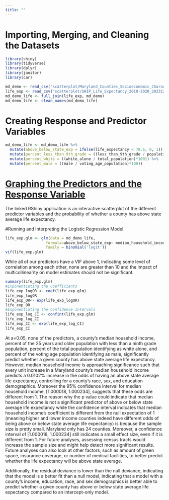 ```yaml
---
title: ""
---
```


# Importing, Merging, and Cleaning the Datasets

```r
library(shiny)
library(tidyverse)
library(dplyr)
library(janitor)
library(car)
```

```r
md_demo <- read_csv("scatterplot/Maryland_Counties_Socioeconomic_Characteristics__2016-2020_from_ACS__20231228.csv")
life_exp <- read_csv("scatterplot/SHIP_Life_Expectancy_2010-2020_20231228.csv")
md_demo_life <- full_join(life_exp, md_demo)
md_demo_life <- clean_names(md_demo_life)
```

# Creating Response and Predictor Variables

```r
md_demo_life <- md_demo_life %>% 
  mutate(above_below_state_exp = ifelse(life_expectancy < 78.6, 0, 1)) %>% 
  mutate(percent_less_than_9th_grade = ((less_than_9th_grade / population_25_years_and_older)*100)) %>% 
  mutate(percent_white = ((white_alone / total_population)*100)) %>% 
  mutate(percent_male = ((male / voting_age_population)*100)) 
```

# [Graphing the Predictors and the Response Variable](https://marimax.shinyapps.io/scatterplot/)

The linked RShiny application is an interactive scatterplot of the different predictor variables and the probability of whether a county has above state average life expectancy.

#Running and Interpreting the Logistic Regression Model

```r
life_exp.glm <- glm(data = md_demo_life,
                  formula=above_below_state_exp~ median_household_income + percent_less_than_9th_grade+ percent_white + percent_male,
                  family = binomial('logit'))
vif(life_exp.glm)
```

While all of our predictors have a VIF above 1, indicating some level of correlation among each other, none are greater than 10 and the impact of multicollinearity on model estimates should not be significant.

```r
summary(life_exp.glm)
#Exponentiating the Coefficients
life_exp_logOR <- coef(life_exp.glm)
life_exp_logOR
life_exp_OR<- exp(life_exp_logOR)
life_exp_OR
#Exponentiating the Confidence Intervals
life_exp_log_CI <- confint(life_exp.glm)
life_exp_log_CI
life_exp_CI <- exp(life_exp_log_CI)
life_exp_CI
```

At a=0.05, none of the predictors, a county's median household income, percent of the 25 years and older population with less than a ninth grade population, percent of the total population identifying as white alone, and percent of the voting age population identifying as male, significantly predict whether a given county has above state average life expectancy. However, median household income is approaching significance such that every unit increase in a Maryland county's median household income predicts a 0.0102% increase in the odds of having an above state average life expectancy, controlling for a county's race, sex, and education demographics. Moreover the 95% confidence interval for median household income, \[1.000018, 1.000234\], suggests that these odds are different from 1. The reason why the p value could indicate that median household income is not a significant predictor of above or below state average life expectancy while the confidence interval indicates that median household income's coefficient is different from the null expectation of 1 (meaning higher and lower income counties indeed have different odds of being above or below state average life expectancy) is because the sample size is pretty small. Maryland only has 24 counties. Moreover, a confidence interval of \[1.000018, 1.000234\] still indicates a small effect size, even if it is different from 1. For future analyses, assessing census tracts would increase the sample size and might help detect more significant results. Future analyses can also look at other factors, such as amount of green space, insurance coverage, or number of medical facilities, to better predict whether the life expectancy will be above state average.

Additionally, the residual deviance is lower than the null deviance, indicating that the model is a better fit than a null model, indicating that a model with a county's income, education, race, and sex demographics is better able to predict whether a given county has above or below state average life expectancy compared to an intercept-only model.


